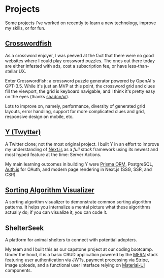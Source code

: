 
# Projects

Some projects I've worked on recently to learn a new technology, improve my skills, or for fun.

## [Crosswordfish](https://crosswordfish.vercel.app)

As a crossword enjoyer, I was peeved at the fact that there were no good websites where I could play crossword puzzles.
The ones out there today are either infested with ads, cost a subscription fee, or have less-than-stellar UX.

Enter Crosswordfish: a crossword puzzle generator powered by OpenAI's GPT-3.5. While it's just an MVP at this point,
the crossword grid and clues fill the viewport, the grid is keyboard navigable, and I think it's pretty easy on the eyes
(thanks [shadcn/ui](https://ui.shadcn.com)).

<GithubStatsCard variant="repo" repo="crosswordfish" />

Lots to improve on, namely, performance, diversity of generated grid layouts, error handling, support for more complicated clues
and grid, responsive design on mobile, etc.

## [Y (Twytter)](https://twytter-1.vercel.app)

A Twitter clone; not the most original project. I built Y in an effort to improve my understanding of [Next.js](https://nextjs.org)
as a _full stack_ framework using its newest and most hyped feature at the time: Server Actions.

<GithubStatsCard variant="repo" repo="y" />

My main learning outcomes in building Y were [Prisma ORM](https://www.prisma.io), PostgreSQL, [Auth.js](https://authjs.dev)
for OAuth, and modern page rendering in Next.js (SSG, SSR, and CSR).

## [Sorting Algorithm Visualizer](https://algorithm-visualizer-flame.vercel.app/)

A sorting algorithm visualizer to demonstrate common sorting algorithm patterns. It helps you internalize a mental picture what these
algorithms actually do; if you can visualize it, you can code it.


<GithubStatsCard variant="repo" repo="algorithm-visualizer" />

## ShelterSeek

A platform for animal shelters to connect with potential adopters.

<GithubStatsCard variant="repo" repo="ElisaMarchete/ShelterSeek" />

My team and I built this as our capstone project at our coding bootcamp.
Under the hood, it is a basic CRUD application powered by the [MERN](https://arc.net/split/76D86CAC-3A6C-40CD-A87B-423C0F791D77)
stack featuring user authentication via JWTs, payment processing via [Stripe](https://stripe.com), image uploads,
and a functional user interface relying on [Material-UI](https://mui.com/material-ui/) components.

